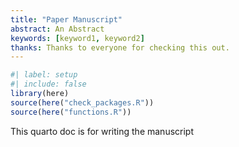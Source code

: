 ```yaml
---
title: "Paper Manuscript"
abstract: An Abstract
keywords: [keyword1, keyword2]
thanks: Thanks to everyone for checking this out.
---
```


```r
#| label: setup
#| include: false
library(here)
source(here("check_packages.R"))
source(here("functions.R"))
```


This quarto doc is for writing the manuscript